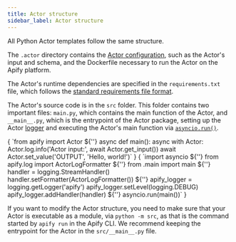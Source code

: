 ```yaml
---
title: Actor structure
sidebar_label: Actor structure
---
```



All Python Actor templates follow the same structure.

The `.actor` directory contains the [Actor configuration](https://docs.apify.com/platform/actors/development/actor-config),
such as the Actor's input and schema, and the Dockerfile necessary to run the Actor on the Apify platform.

The Actor's runtime dependencies are specified in the `requirements.txt` file,
which follows the [standard requirements file format](https://pip.pypa.io/en/stable/reference/requirements-file-format/).

The Actor's source code is in the `src` folder. This folder contains two important files:
`main.py`, which contains the main function of the Actor,
and `__main__.py`, which is the entrypoint of the Actor package,
setting up the Actor [logger](../concepts/logging)
and executing the Actor's main function via [`asyncio.run()`](https://docs.python.org/3/library/asyncio-runner.html#asyncio.run).

<Tabs>
    <TabItem value="main.py" label="main.py" default>
        <CodeBlock language="python">{
`from apify import Actor
${''}
async def main():
    async with Actor:
        Actor.log.info('Actor input:', await Actor.get_input())
        await Actor.set_value('OUTPUT', 'Hello, world!')`
        }</CodeBlock>
    </TabItem>
    <TabItem value="__main__.py" label="__main.py__">
        <CodeBlock language="python">{
`import asyncio
${''}
from apify.log import ActorLogFormatter
${''}
from .main import main
${''}
handler = logging.StreamHandler()
handler.setFormatter(ActorLogFormatter())
${''}
apify_logger = logging.getLogger('apify')
apify_logger.setLevel(logging.DEBUG)
apify_logger.addHandler(handler)
${''}
asyncio.run(main())`
        }</CodeBlock>
    </TabItem>
</Tabs>

If you want to modify the Actor structure,
you need to make sure that your Actor is executable as a module, via `python -m src`,
as that is the command started by `apify run` in the Apify CLI.
We recommend keeping the entrypoint for the Actor in the `src/__main__.py` file.
